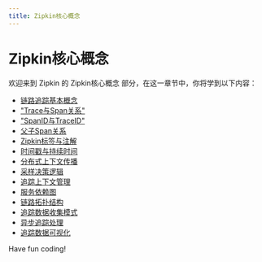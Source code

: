 ```yaml
---
title: Zipkin核心概念
---
```


# Zipkin核心概念

欢迎来到 Zipkin 的 Zipkin核心概念 部分，在这一章节中，你将学到以下内容：

- [链路追踪基本概念](./0-basic-concepts-of-link-tracking.mdx)
- ["Trace与Span关系"](./1-the-relationship-between-trace-and-span.mdx)
- ["SpanID与TraceID"](./2-spanid-and-traceid.mdx)
- [父子Span关系](./3-father-son-span-relationship.mdx)
- [Zipkin标签与注解](./4-zipkin-tags-and-annotations.mdx)
- [时间戳与持续时间](./5-timestamp-and-duration.mdx)
- [分布式上下文传播](./6-distributed-context-propagation.mdx)
- [采样决策逻辑](./7-sampling-decision-logic.mdx)
- [追踪上下文管理](./8-tracing-context-management.mdx)
- [服务依赖图](./9-service-dependency-graph.mdx)
- [链路拓扑结构](./10-link-topology.mdx)
- [追踪数据收集模式](./11-tracking-data-collection-mode.mdx)
- [异步追踪处理](./12-asynchronous-trace-processing.mdx)
- [追踪数据可视化](./13-tracking-data-visualization.mdx)

Have fun coding!